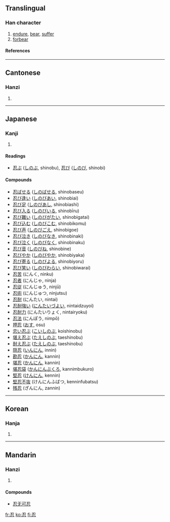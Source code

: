 ==Translingual==
===Han character===
{{Han char|rn=61|rad=心|as=03|sn=7|four=1733<sub>2</sub>|canj=尸戈心 (SIP)}}
# [[endure]], [[bear]], [[suffer]]
# [[forbear]]
====References====
{{Han ref|kx=0376.040|dkj=10312|dj=0702.120|hdz=42271.030|uh=5FCD|ud=24525|bh=A7D4|bd=42964}}
----
==Cantonese==
===Hanzi===
{{yue-hanzi|jyut=|y=yan2, yan5}}
# {{defn|Cantonese}}
----
==Japanese==
===Kanji===
{{ja-kanji|grade=c|rs=心03}}
# {{defn|Japanese}} 
====Readings====
{{ja-readings|on=[[にん]] (nin)|kun=[[しのぶ]] (shinobu), [[しのび]] (shinobi)}}

*[[忍ぶ]] ([[しのぶ]], shinobu), [[忍び]] ([[しのび]], shinobi)


====Compounds====
*[[忍ばせる]] ([[しのばせる]], shinobaseu)
*[[忍び逢い]] ([[しのびあい]], shinobiai)
*[[忍び足]] ([[しのびあし]], shinobiashi)
*[[忍び入る]] ([[しのびいる]], shinobīru)
*[[忍び難い]] ([[しのびがたい]], shinobigatai)
*[[忍び込む]] ([[しのびこむ]], shinobikomu)
*[[忍び声]] ([[しのびごえ]], shinobigoe)
*[[忍び泣き]] ([[しのびなき]], shinobinaki)
*[[忍び泣く]] ([[しのびなく]], shinobinaku)
*[[忍び音]] ([[しのびね]], shinobine)
*[[忍びやか]] ([[しのびやか]], shinobiyaka)
*[[忍び寄る]] ([[しのびよる]], shinobiyoru)
*[[忍び笑い]] ([[しのびわらい]], shinobiwarai)
*[[忍苦]] (にんく, ninku)
*[[忍者]] (にんじゃ, ninja)
*[[忍従]] (にんじゅう, ninjū)
*[[忍術]] (にんじゅつ, ninjutsu)
*[[忍耐]] (にんたい, nintai)
*[[忍耐強い]] ([[にんたいづよい]], nintaidzuyoi)
*[[忍耐力]] (にんたいりょく, nintairyoku)
*[[忍法]] (にんぽう, nimpō)
*[[押忍]] ([[おす]], osu)
*[[恋い忍ぶ]] ([[こいしのぶ]], koishinobu)
*[[堪え忍ぶ]] ([[たえしのぶ]], taeshinobu)
*[[耐え忍ぶ]] ([[たえしのぶ]], taeshinobu)
*[[隠忍]] ([[いんにん]], innin)
*[[勘忍]] ([[かんにん]], kannin)
*[[堪忍]] ([[かんにん]], kannin)
*[[堪忍袋]] ([[かんにんぶくろ]], kannimbukuro)
*[[堅忍]] ([[けんにん]], kennin)
*[[堅忍不抜]] (けんにんふばつ, kenninfubatsu)
*[[残忍]] (ざんにん, zannin)
----
==Korean==
===Hanja===
{{ko-hanja|hangeul=인|eumhun=|rv=in|mr=in|y=in}}
# {{defn|Korean}}
----
==Mandarin==
===Hanzi===
{{cmn-hanzi|pin=[[rěn]] ([[ren3]])|wg=jen<sup>3</sup>}}
# {{defn|Mandarin}}
====Compounds====
*[[忍无可忍]]
[[fr:忍]]
[[ko:忍]]
[[fi:忍]]